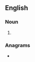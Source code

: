 ==English==

===Noun===
{{head|en|noun form}}

# {{plural of|wearer|lang=en}}

===Anagrams===
* {{anagrams|en|a=aeerrsw|re-swear|reswear|swearer}}